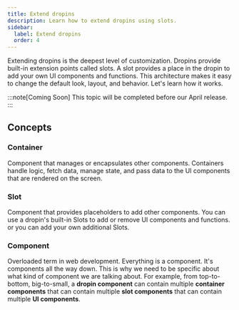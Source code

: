 ```yaml
---
title: Extend dropins
description: Learn how to extend dropins using slots.
sidebar:
  label: Extend dropins
  order: 4
---
```



Extending dropins is the deepest level of customization. Dropins provide built-in extension points called slots. A slot provides a place in the dropin to add your own UI components and functions. This architecture makes it easy to change the default look, layout, and behavior. Let's learn how it works.

:::note[Coming Soon]
This topic will be completed before our April release.
:::

## Concepts

<Concepts>

### Container

Component that manages or encapsulates other components. Containers handle logic, fetch data, manage state, and pass data to the UI components that are rendered on the screen.

### Slot

Component that provides placeholders to add other components. You can use a dropin's built-in Slots to add or remove UI components and functions. or you can add your own additional Slots.

### Component

Overloaded term in web development. Everything is a component. It's components all the way down. This is why we need to be specific about what kind of component we are talking about. For example, from top-to-bottom, big-to-small, a **dropin component** can contain multiple **container components** that can contain multiple **slot components** that can contain multiple **UI components**.

</Concepts>
